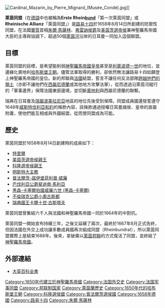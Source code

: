 {{about|17世紀中葉的同盟|拿破崙時期的邦聯|萊茵邦聯}}
[[File:Cardinal_Mazarin_by_Pierre_Mignard_(Musée_Condé).jpg|thumb]]]]

'''萊茵同盟'''（在[[德語|德語]]中也被稱為'''Erste Rhein[[:wikt:bund|bund]]'''「第一次萊茵同盟」或'''Rheinische Allianz'''「萊茵同盟」）是[[路易十四|路易十四]]於1658年8月14日所創建的防禦性同盟，在法國[[de_facto|實質]]首相[[朱爾·馬薩林|朱爾·馬薩林]]、[[弗雷訥侯爵|弗雷訥侯爵]]及[[美茵茨選侯國|美茵茨選帝侯]]兼神聖羅馬帝國大臣{{le|約翰·菲利普·馮·舍伯恩|Johann Philipp von Schönborn}}的主導與協調下，超過50個[[萊茵河|萊茵河]]沿岸的日耳曼{{le|親王 (日耳曼)|fürst|親王}}一同加入這個聯盟。

==目標==
萊茵同盟的目標，是希望能削弱[[神聖羅馬帝國皇帝|神聖羅馬帝國皇帝]]甚至是[[利奧波德一世_(神聖羅馬帝國)|利奧波德一世]]的地位，並邊緣化奧地利[[哈布斯堡王朝|哈布斯堡王朝]]。儘管法軍取得{{le|敦斯戰役 (1658年)|Battle of the Dunes (1658)|敦斯戰役}}的勝利，卻依然無法讓路易十四如願登上神聖羅馬帝國的皇位。新的邦聯與[[法蘭西王國|法國]]結盟，誓言不讓任何反法部隊[[西班牙之路|跨越他們的領土]]（亦即不讓他們在[[西屬尼德蘭|西屬尼德蘭]]或其他地方攻擊法軍），從而透過沿萊茵河縱行的「軍事邊界」保障法國東部邊境，並切斷[[奧地利哈布斯堡王朝|奧地利]]與西屬尼德蘭的聯繫。

瑞典在日耳曼{{le|不來梅-弗登|Bremen-Verden}}及[[瑞屬波美拉尼亞|瑞屬波美拉尼亞]]地區的地位先後受到保障。同盟成員國還發誓遵守1648年[[威斯特伐利亞和約|威斯特伐利亞和約]]的條款內容，該條款通過授權日耳曼諸侯、皇帝的直屬附庸，使他們能互相或與外國結盟，從而使同盟成為可能。

==歷史==
萊茵同盟於1658年8月14日創建時的成員如下：

*[[特里爾|特里爾]]{{le|特里爾選帝侯|Elector of Trier|選帝侯親王}}{{le|卡爾·卡斯珀·馮德萊恩|Karl Kaspar von der Leyen}}
*[[美茵茨|美茵茨]][[美茵茨選侯國|選帝侯親王]]{{le|約翰·菲利普·馮·舍伯恩|Johann Philipp von Schönborn}}
*[[科隆|科隆]][[科隆總主教|選帝侯親王]]{{le|巴伐利亞的馬克西米利安·亨利|Maximilian Henry of Bavaria|馬克西米利安·亨利}}
*[[天主教明斯特教區|明斯特大主教]]{{link-en|伯恩哈德·凡·加能|Berend van Galen}}
*[[普法爾茨-諾伊堡|普法爾茨-諾伊堡]]{{le|帕拉蒂內|Palatine}}[[菲利普·威廉_(普法爾茨選侯)|菲利普·威廉]]
*[[巴伐利亞公爵|巴伐利亞公爵]][[斐迪南·馬利亞_(巴伐利亞選侯)|斐迪南·馬利亞]]
*[[黑森-卡塞爾伯國|黑森-卡塞爾伯國]]{{le|伯爵 (神聖羅馬帝國)|landgrave|伯爵}}[[威廉六世_(黑森-卡塞爾)|威廉六世 (黑森-卡塞爾)]]
*[[不倫瑞克公國|不倫瑞克公爵]][[奧古斯特二世_(不倫瑞克-沃爾芬比特爾)|小奧古斯都]]
*[[瑞典國王|瑞典國王]][[卡爾十世·古斯塔夫|卡爾十世·古斯塔夫]]

萊茵同盟曾集結六千人與法國和神聖羅馬帝國一同於1664年的{{le|聖哥達戰役 (1664年)|Battle of Saint Gotthard (1664)|聖哥達戰役}}中對抗{{le|鄂圖曼在歐洲的戰爭|Ottoman wars in Europe|鄂圖曼人}}。 

萊茵同盟一開始宣布持續三年，之後又延續了兩次，最終於1667年8月正式告終，但因法國在外交上成功讓多數成員國再次組成同盟（Rheinbundrat），所以萊茵同盟實際上是結束1688年。後來，拿破崙以[[萊茵邦聯|萊茵邦聯]]的方式復活了同盟，並終結了[[神聖羅馬帝國|神聖羅馬帝國]]。

==外部連結==
*[http://www.britannica.com/eb/article-58167/Germany#795278.hook 大英百科全書] {{Wayback|url=http://www.britannica.com/eb/article-58167/Germany#795278.hook |date=20080217234713 }}

{{Authority control}}

[[Category:1650年代建立於神聖羅馬帝國|Category:1650年代建立於神聖羅馬帝國]]
[[Category:法国外交史|Category:法国外交史]]
[[Category:法国军事同盟|Category:法国军事同盟]]
[[Category:邦联制国家|Category:邦联制国家]]
[[Category:萊茵蘭歷史|Category:萊茵蘭歷史]]
[[Category:1650年代的哈布斯堡王朝|Category:1650年代的哈布斯堡王朝]]
[[Category:科隆選侯國|Category:科隆選侯國]]
[[Category:普法爾茨選侯國|Category:普法爾茨選侯國]]
[[Category:1658年德國|Category:1658年德國]]
[[Category:路易十四|Category:路易十四]]
[[Category:朱爾·馬薩林|Category:朱爾·馬薩林]]